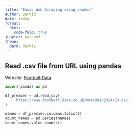 ```yaml
---
title: "Basic Web Scraping using pandas"
author: Darvid
date: today
format:
  html:
    code-fold: true
jupyter: python3
theme:
  dark: darkly
---
```


## Read .csv file from URL using pandas

Website: [Football-Data](https://www.football-data.co.uk/data.php)

```python
import pandas as pd

df_premier = pd.read_csv(
    'https://www.football-data.co.uk/mmz4281/2324/E0.csv'
)

names = df_premier.columns.tolist()
count_names = pd.Series(names)
count_names.value_counts()
```
